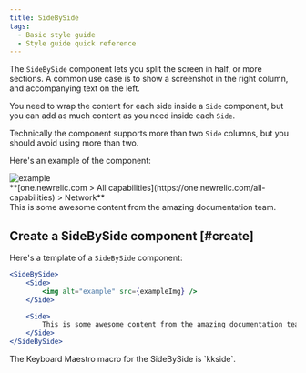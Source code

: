 ```yaml
---
title: SideBySide
tags:
  - Basic style guide
  - Style guide quick reference
---
```



The `SideBySide` component lets you split the screen in half, or more sections. A common use case is to show a screenshot in the right column, and accompanying text on the left.

You need to wrap the content for each side inside a `Side` component, but you can add as much content as you need inside each `Side`.

Technically the component supports more than two `Side` columns, but you should avoid using more than two.

Here's an example of the component: 

<SideBySide>
  <Side>
    <img alt="example" src={exampleImg} />
    <figcaption>**[one.newrelic.com > All capabilities](https://one.newrelic.com/all-capabilities) > Network** </figcaption>
  </Side>

  <Side>
    This is some awesome content from the amazing documentation team.
  </Side>
</SideBySide>

## Create a SideBySide component [#create]

Here's a template of a `SideBySide` component:

```jsx
<SideBySide>
    <Side>
        <img alt="example" src={exampleImg} />
    </Side>

    <Side>
        This is some awesome content from the amazing documentation team.
    </Side>
</SideBySide>
```

<Callout variant="tip">
The Keyboard Maestro macro for the SideBySide is `kkside`.
  </Callout>